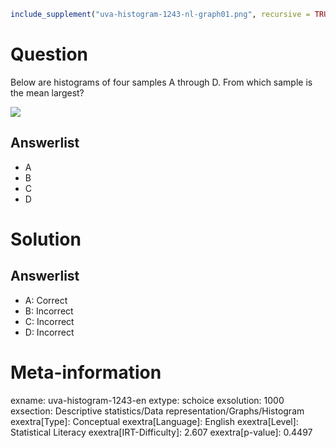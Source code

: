 ```r
include_supplement("uva-histogram-1243-nl-graph01.png", recursive = TRUE)
```

Question
========

Below are histograms of four samples A through D. From which sample is the mean largest?

![](uva-histogram-1243-nl-graph01.png)

Answerlist
----------

* A
* B
* C
* D

Solution
========

Answerlist
----------

* A: Correct
* B: Incorrect
* C: Incorrect
* D: Incorrect

Meta-information
================
exname: uva-histogram-1243-en
extype: schoice
exsolution: 1000
exsection: Descriptive statistics/Data representation/Graphs/Histogram
exextra[Type]: Conceptual
exextra[Language]: English
exextra[Level]: Statistical Literacy
exextra[IRT-Difficulty]: 2.607
exextra[p-value]: 0.4497
